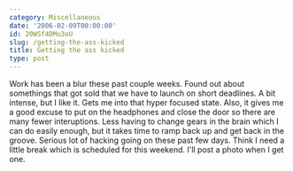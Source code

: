 ```yaml
---
category: Miscellaneous
date: '2006-02-09T00:00:00'
id: 20WSf4DMu3oU
slug: /getting-the-ass-kicked
title: Getting the ass kicked
type: post
---
```


Work has been a blur these past couple weeks. Found out about
somethings that got sold that we have to launch on short deadlines.
A bit intense, but I like it. Gets me into that hyper focused
state. Also, it gives me a good excuse to put on the headphones and
close the door so there are many fewer interuptions. Less having to
change gears in the brain which I can do easily enough, but it
takes time to ramp back up and get back in the groove. Serious lot
of hacking going on these past few days. Think I need a little
break which is scheduled for this weekend. I'll post a photo when I
get one.
